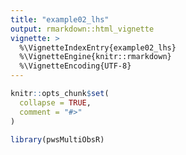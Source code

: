 ```yaml
---
title: "example02_lhs"
output: rmarkdown::html_vignette
vignette: >
  %\VignetteIndexEntry{example02_lhs}
  %\VignetteEngine{knitr::rmarkdown}
  %\VignetteEncoding{UTF-8}
---
```


```r
knitr::opts_chunk$set(
  collapse = TRUE,
  comment = "#>"
)
```

```r
library(pwsMultiObsR)
```
